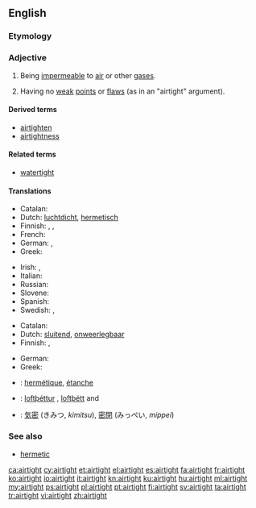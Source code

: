 ==English==

===Etymology===
{{compound|air|tight}}

===Adjective===
{{en-adj}}

# Being [[impermeable]] to [[air]] or other [[gas]]es.
# {{context|figuratively|lang=en}} Having no [[weak]] [[point]]s or [[flaw]]s (as in an "airtight" argument).

====Derived terms====
* [[airtighten]]
* [[airtightness]]

====Related terms====
* [[watertight]]

====Translations====
{{trans-top|being impermeable to air or other gases}}
* Catalan: {{t-|ca|hermètic}}
* Dutch: [[luchtdicht]], [[hermetisch]]
* Finnish: {{t-|fi|ilmatiivis}}, {{t+|fi|hermeettinen}},  {{t-|fi|kaasutiivis}}
* French: {{t+|fr|hermétique|m|f}}
* German: {{t+|de|luftdicht}}, {{t+|de|hermetisch}}
* Greek: {{t+|el|αεροστεγής|m|f|tr=aerostegís}}
{{trans-mid}}
* Irish: {{t-|ga|aerdhíonach}}, {{t-|ga|aer-obach}}
* Italian: {{t+|it|ermetico|m}}
* Russian: {{t+|ru|герметичный|tr=germetichny|sc=Cyrl}}
* Slovene: {{t-|sl|zrakotesen|m}}
* Spanish: {{t+|es|hermético}}
* Swedish: {{t-|sv|lufttät}},  {{t+|sv|hermetisk}}
{{trans-bottom}}

{{trans-top|having no weak points or flaws}}
* Catalan: {{t-|ca|hermètic}}
* Dutch: [[sluitend]], [[onweerlegbaar]]
* Finnish: {{t+|fi|pitävä}}, {{t-|fi|vedenpitävä}}
{{trans-mid}}
* German: {{t+|de|hieb- und stichfest}}
* Greek: {{t+|el|αρραγής|m|f|tr=arragís|sc=Grek}}
{{trans-bottom}}

{{checktrans-top}}
* {{ttbc|fr}}: [[hermétique]], [[étanche]]
* {{ttbc|is}}: [[loftþéttur]] {{m}}, [[loftþétt]] {{n}} and {{f}}
{{trans-mid}}
* {{ttbc|ja}}: [[気密]] (きみつ, ''kimitsu''), [[密閉]] (みっぺい, ''mippei'')
{{trans-bottom}}

===See also===
* [[hermetic]]

[[ca:airtight]]
[[cy:airtight]]
[[et:airtight]]
[[el:airtight]]
[[es:airtight]]
[[fa:airtight]]
[[fr:airtight]]
[[ko:airtight]]
[[io:airtight]]
[[it:airtight]]
[[kn:airtight]]
[[ku:airtight]]
[[hu:airtight]]
[[ml:airtight]]
[[my:airtight]]
[[ps:airtight]]
[[pl:airtight]]
[[pt:airtight]]
[[fi:airtight]]
[[sv:airtight]]
[[ta:airtight]]
[[tr:airtight]]
[[vi:airtight]]
[[zh:airtight]]